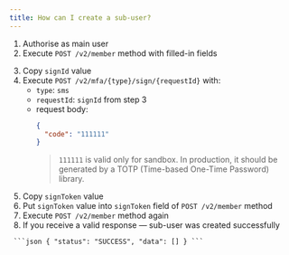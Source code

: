 ```yaml
---
title: How can I create a sub-user?
---
```


1. Authorise as main user  
2. Execute `POST /v2/member` method with filled-in fields 

<Endpoint method="post" path="/v2/member" />

3. Copy `signId` value  
4. Execute `POST /v2/mfa/{type}/sign/{requestId}` with:
    - `type`: `sms`  
    - `requestId`: `signId` from step 3  
    - request body:
      ```json
      {
        "code": "111111"
      }
      ```
      > `111111` is valid only for sandbox. In production, it should be generated by a TOTP (Time-based One-Time Password) library.
5. Copy `signToken` value  
6. Put `signToken` value into `signToken` field of `POST /v2/member` method  
7. Execute `POST /v2/member` method again  
8. If you receive a valid response — sub-user was created successfully

<pre><code class="language-json"> ```json { "status": "SUCCESS", "data": [] } ``` </code></pre>